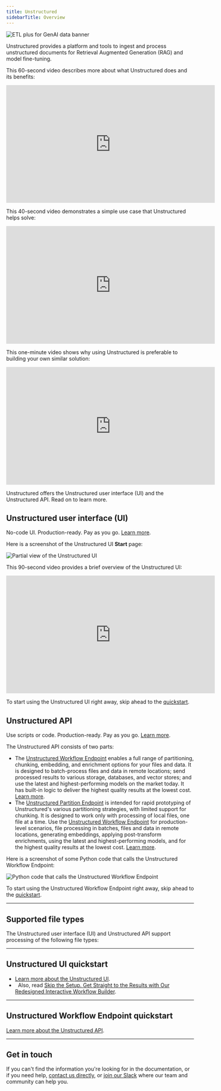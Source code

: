 ```yaml
---
title: Unstructured
sidebarTitle: Overview
---
```


![ETL plus for GenAI data banner](/img/welcome/ETL-For-GenAI-Data.png)

Unstructured provides a platform and tools to ingest and process unstructured documents for Retrieval Augmented Generation (RAG) and model fine-tuning.

This 60-second video describes more about what Unstructured does and its benefits:

<iframe
  width="560"
  height="315"
  src="https://www.youtube.com/embed/b2AcxJDXOLs"
  title="YouTube video player"
  frameborder="0"
  allow="accelerometer; autoplay; clipboard-write; encrypted-media; gyroscope; picture-in-picture"
  allowfullscreen
></iframe>

This 40-second video demonstrates a simple use case that Unstructured helps solve:

<iframe
  width="560"
  height="315"
  src="https://www.youtube.com/embed/E-tupjji22U"
  title="YouTube video player"
  frameborder="0"
  allow="accelerometer; autoplay; clipboard-write; encrypted-media; gyroscope; picture-in-picture"
  allowfullscreen
></iframe>

This one-minute video shows why using Unstructured is preferable to building your own similar solution:

<iframe
  width="560"
  height="315"
  src="https://www.youtube.com/embed/P9HzldV72ho"
  title="YouTube video player"
  frameborder="0"
  allow="accelerometer; autoplay; clipboard-write; encrypted-media; gyroscope; picture-in-picture"
  allowfullscreen
></iframe>

Unstructured offers the Unstructured user interface (UI) and the Unstructured API. Read on to learn more.

## <Icon icon="computer" />    Unstructured user interface (UI) 

No-code UI. Production-ready. Pay as you go. [Learn more](/ui/overview).

Here is a screenshot of the Unstructured UI **Start** page:

![Partial view of the Unstructured UI](/img/ui/Start-Screen-Partial.png)

This 90-second video provides a brief overview of the Unstructured UI:

<iframe
width="560"
height="315"
src="https://www.youtube.com/embed/IVKcQDZa9Zc"
title="YouTube video player"
frameborder="0"
allow="accelerometer; autoplay; clipboard-write; encrypted-media; gyroscope; picture-in-picture"
allowfullscreen
></iframe>

<Tip>To start using the Unstructured UI right away, skip ahead to the [quickstart](#unstructured-ui-quickstart).</Tip>

## <Icon icon="square-terminal" />    Unstructured API 

Use scripts or code. Production-ready. Pay as you go. [Learn more](/api-reference/overview).

The Unstructured API consists of two parts:

- The [Unstructured Workflow Endpoint](/api-reference/workflow/overview) enables a full range of partitioning, chunking, embedding, and 
  enrichment options for your files and data. It is designed to batch-process files and data in remote locations; send processed results to 
  various storage, databases, and vector stores; and use the latest and highest-performing models on the market today. It has built-in logic 
  to deliver the highest quality results at the lowest cost. [Learn more](/api-reference/workflow/overview).
- The [Unstructured Partition Endpoint](/api-reference/partition/overview) is intended for rapid prototyping of Unstructured's 
  various partitioning strategies, with limited support for chunking. It is designed to work only with processing of local files, one file 
  at a time. Use the [Unstructured Workflow Endpoint](/api-reference/workflow/overview) for production-level scenarios, file processing in 
  batches, files and data in remote locations, generating embeddings, applying post-transform enrichments, using the latest and 
  highest-performing models, and for the highest quality results at the lowest cost. [Learn more](/api-reference/partition/overview).

Here is a screenshot of some Python code that calls the Unstructured Workflow Endpoint:

![Python code that calls the Unstructured Workflow Endpoint](/img/ui/Python-Workflow-Code-Partial.png)

<Tip>To start using the Unstructured Workflow Endpoint right away, skip ahead to the [quickstart](#unstructured-workflow-endpoint-quickstart).</Tip>

---

## <Icon icon="files" />   Supported file types 

The Unstructured user interface (UI) and Unstructured API support processing of the following file types:


<SupportedFileTypes />

---

## <Icon icon="computer" />   Unstructured UI quickstart


<SharedSingleFileUI />

- [Learn more about the Unstructured UI](/ui/overview).
- <Icon icon="blog" />&nbsp;&nbsp;Also, read [Skip the Setup. Get Straight to the Results with Our Redesigned Interactive Workflow Builder](https://unstructured.io/blog/skip-the-setup-get-straight-to-the-results-with-our-redesigned-interactive-workflow-builder).

---


## <Icon icon="square-terminal" />   Unstructured Workflow Endpoint quickstart


<SharedPlatformAPI />

[Learn more about the Unstructured API](/api-reference/overview).

---

## <Icon icon="question" />    Get in touch

If you can't find the information you're looking for in the documentation, or if you need help,
[contact us directly](https://unstructured.io/contact), 
or [join our Slack](https://short.unstructured.io/pzw05l7) where our team and community can help you.
